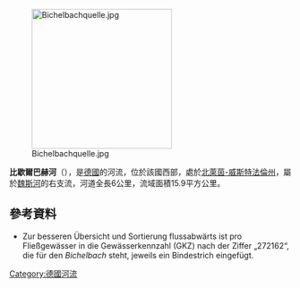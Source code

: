 {{Coord|50|50|44.2|N|8|7|52.4|E|display=title}}
[[Image:Bichelbachquelle.jpg|250px]]

'''比歇爾巴赫河'''（{{lang-de|Bichelbach}}），是[[德國|德國]]的河流，位於該國西部，處於[[北萊茵-威斯特法倫州|北萊茵-威斯特法倫州]]，屬於[[魏斯河_(錫格河支流)|魏斯河]]的右支流，河道全長6公里，流域面積15.9平方公里。

==參考資料==
* Zur besseren Übersicht und Sortierung flussabwärts ist pro Fließgewässer in die Gewässerkennzahl (GKZ) nach der Ziffer „272162“, die für den ''Bichelbach'' steht, jeweils ein Bindestrich eingefügt.

{{Germany-geo-stub}}
[[Category:德國河流|Category:德國河流]]